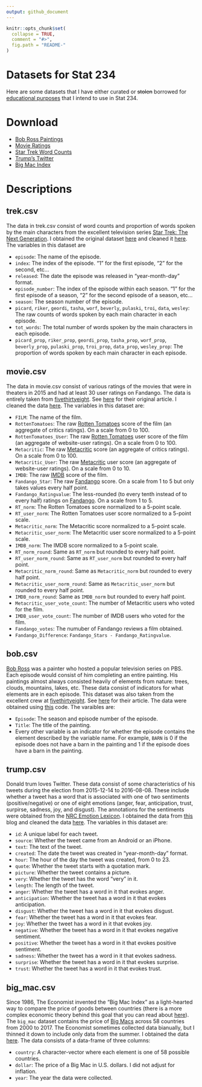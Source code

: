 ```yaml
---
output: github_document
---
```


<!-- README.md is generated from README.Rmd. Please edit that file -->

```r
knitr::opts_chunk$set(
  collapse = TRUE,
  comment = "#>",
  fig.path = "README-"
)
```

# Datasets for Stat 234

Here are some datasets that I have either curated or <s>stolen</s> borrowed for [educational purposes](https://en.wikipedia.org/wiki/Fair_use) that I intend to use in Stat 234.

# Download

* <a href="https://github.com/dcgerard/stat234/blob/master/data/bob.csv" download>Bob Ross Paintings</a>
* <a href="https://github.com/dcgerard/stat234/blob/master/data/movie.csv" download>Movie Ratings</a>
* <a href="https://github.com/dcgerard/stat234/blob/master/data/trek.csv" download>Star Trek Word Counts</a>
* <a href="https://github.com/dcgerard/stat234/blob/master/data/trump.csv" download>Trump's Twitter</a>
* <a href="https://github.com/dcgerard/stat234/blob/master/data/big_mac.csv" download>Big Mac Index</a>

# Descriptions

## trek.csv

The data in trek.csv consist of word counts and proportion of words spoken by the main characters from the excellent television series [Star Trek: The Next Generation](https://en.wikipedia.org/wiki/Star_Trek:_The_Next_Generation). I obtained the original dataset [here](https://github.com/RMHogervorst/TNG) and cleaned it [here](https://github.com/dcgerard/stat234/blob/master/analysis/star_trek/get_tng.R). The variables in this dataset are

* `episode`: The name of the episode.
* `index`: The index of the episode. "1" for the first episode, "2" for the second, etc...
* `released`: The date the episode was released in "year-month-day" format.
* `episode_number`: The index of the episode within each season. "1" for the first episode of a season, "2" for the second episode of a season, etc...
* `season`: The season number of the episode.
* `picard`, `riker`, `geordi`, `tasha`, `worf`, `beverly`, `pulaski`, `troi`, `data`, `wesley`: The raw counts of words spoken by each main character in each episode.
* `tot_words`: The total number of words spoken by the main characters in each episode.
* `picard_prop`, `riker_prop`, `geordi_prop`, `tasha_prop`, `worf_prop`, `beverly_prop`, `pulaski_prop`, `troi_prop`, `data_prop`, `wesley_prop`: The proportion of words spoken by each main character in each episode.


## movie.csv

The data in movie.csv consist of various ratings of the movies that were in theaters in 2015 and had at least 30 user ratings on Fandango. The data is entirely taken from [fivethirtyeight](https://github.com/fivethirtyeight/data/tree/master/fandango). See [here](https://fivethirtyeight.com/features/fandango-movies-ratings/) for their original article. I cleaned the data [here](https://github.com/dcgerard/stat234/blob/master/analysis/movie/movie.R). The variables in this dataset are:

* `FILM`: The name of the film.
* `RottenTomatoes`: The raw [Rotten Tomatoes](https://www.rottentomatoes.com/) score of the film (an aggregate of critics ratings). On a scale from 0 to 100.
* `RottenTomatoes_User`: The raw [Rotten Tomatoes](https://www.rottentomatoes.com/) user score of the film (an aggregate of website-user ratings). On a scale from 0 to 100.
* `Metacritic`: The raw [Metacritic](http://www.metacritic.com/) score (an aggregate of critics ratings). On a scale from 0 to 100.
* `Metacritic_User`: The raw [Metacritic](http://www.metacritic.com/) user score (an aggregate of website-user ratings). On a scale from 0 to 10.
* `IMDB`: The raw [IMDB](http://www.imdb.com/) score of the film.
* `Fandango_Star`: The raw [Fandango](https://www.fandango.com/) score. On a scale from 1 to 5 but only takes values every half point.
* `Fandango_Ratingvalue`: The less-rounded (to every tenth instead of to every half) ratings on [Fandango](https://www.fandango.com/). On a scale from 1 to 5.
* `RT_norm`: The Rotten Tomatoes score normalized to a 5-point scale.
* `RT_user_norm`: The Rotten Tomatoes user score normalized to a 5-point scale.
* `Metacritic_norm`: The Metacritic score normalized to a 5-point scale.
* `Metacritic_user_norm`: The Metacritic user score normalized to a 5-point scale.
* `IMDB_norm`: The IMDB score normalized to a 5-point scale.
* `RT_norm_round`: Same as `RT_norm` but rounded to every half point.
* `RT_user_norm_round`: Same as `RT_user_norm` but rounded to every half point.
* `Metacritic_norm_round`: Same as `Metacritic_norm` but rounded to every half point.
* `Metacritic_user_norm_round`: Same as `Metacritic_user_norm` but rounded to every half point.
* `IMDB_norm_round`: Same as `IMDB_norm` but rounded to every half point.
* `Metacritic_user_vote_count`: The number of Metacritic users who voted for the film.
* `IMDB_user_vote_count`: The number of IMDB users who voted for the film.
* `Fandango_votes`: The numuber of Fandango reviews a film obtained.
* `Fandango_Difference`: `Fandango_Stars - Fandango_Ratingvalue`.

## bob.csv

[Bob Ross](https://en.wikipedia.org/wiki/Bob_Ross) was a painter who hosted a popular television series on PBS. Each episode would consist of him completing an entire painting. His paintings almost always consisted heavily of elements from nature: trees, clouds, mountains, lakes, etc. These data consist of indicators for what elements are in each episode. This dataset was also taken from the excellent crew at [fivethirtyeight](https://github.com/fivethirtyeight/data/tree/master/bob-ross). See [here](https://fivethirtyeight.com/features/a-statistical-analysis-of-the-work-of-bob-ross/) for their article. The data were obtained using [this](https://github.com/dcgerard/stat234/blob/master/analysis/bob_ross/get_bob.R) code. The varaibles are:

* `Episode`: The season and episode number of the episode.
* `Title`: The title of the painting.
* Every other variable is an indicator for whether the episode contains the element described by the variable name. For example, `BARN` is 0 if the episode does not have a barn in the painting and 1 if the episode does have a barn in the painting.

## trump.csv

Donald trum loves Twitter. These data consist of some characteristics of his tweets during the election from 2015-12-14 to 2016-08-08. These include whether a tweet has a word that is associated with one of two sentiments (positive/negative) or one of eight emotions (anger, fear, anticipation, trust, surpirse, sadness, joy, and disgust). The annotations for the sentiments were obtained from the [NRC Emotion Lexicon](http://saifmohammad.com/WebPages/NRC-Emotion-Lexicon.htm). I obtained the data from [this](http://varianceexplained.org/r/trump-tweets/) blog and cleaned the data [here](https://github.com/dcgerard/stat234/blob/master/analysis/trump_tweets/trump_tweets.R). The variables in this dataset are:

* `id`: A unique label for each tweet.
* `source`: Whether the tweet came from an Android or an iPhone.
* `text`: The text of the tweet.
* `created`: The date the tweet was created in "year-month-day" format.
* `hour`: The hour of the day the tweet was created, from 0 to 23.
* `quote`: Whether the tweet starts with a quotation mark.
* `picture`: Whether the tweet contains a picture.
* `very`: Whether the tweet has the word "very" in it.
* `length`: The length of the tweet.
* `anger`: Whether the tweet has a word in it that evokes anger.
* `anticipation`: Whether the tweet has a word in it that evokes anticipation.
* `disgust`: Whether the tweet has a word in it that evokes disgust.
* `fear`: Whether the tweet has a word in it that evokes fear.
* `joy`: Whether the tweet has a word in it that evokes joy.
* `negative`: Whether the tweet has a word in it that evokes negative sentiment.
* `positive`: Whether the tweet has a word in it that evokes positive sentiment.
* `sadness`: Whether the tweet has a word in it that evokes sadness.
* `surprise`: Whether the tweet has a word in it that evokes surprise.
* `trust`: Whether the tweet has a word in it that evokes trust.

## big_mac.csv

Since 1986, The Economist invented the "Big Mac Index" as a light-hearted way to compare the price of goods between countries (there is a more complex economic theory behind this goal that you can read about [here](https://en.wikipedia.org/wiki/Purchasing_power_parity)). The `big_mac` dataset contains the price of [Big Macs](https://en.wikipedia.org/wiki/Big_Mac) across 58 countries from 2000 to 2017. The Economist sometimes collected data bianually, but I thinned it down to include only data from the summer. I obtained the data [here](http://www.economist.com/content/big-mac-index). The data consists of a data-frame of three columns:

* `country`: A character-vector where each element is one of 58 possible countries.
* `dollar`: The price of a Big Mac in U.S. dollars. I did not adjust for inflation.
* `year`: The year the data were collected.
